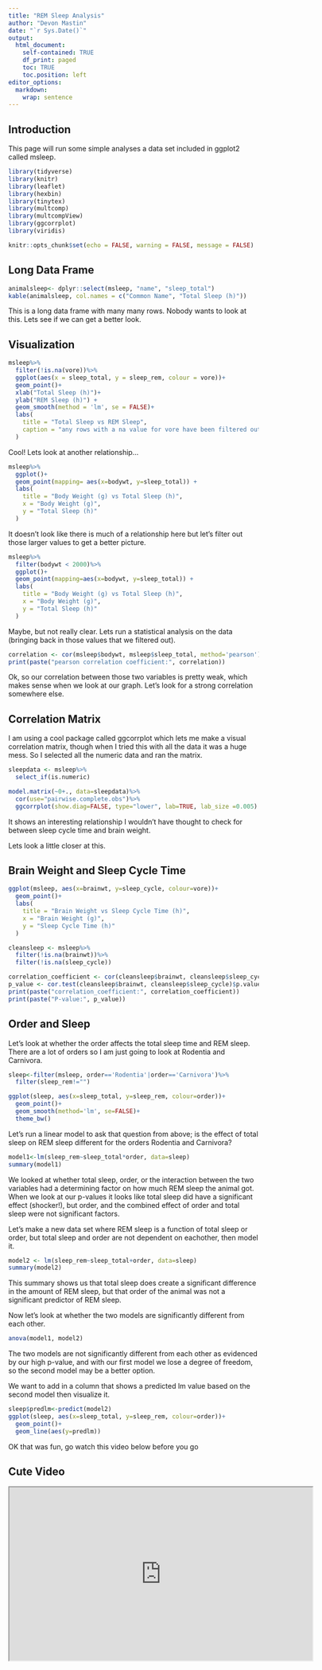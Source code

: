 ```yaml
---
title: "REM Sleep Analysis"
author: "Devon Mastin"
date: "`r Sys.Date()`"
output: 
  html_document:
    self-contained: TRUE
    df_print: paged
    toc: TRUE
    toc.position: left
editor_options:
  markdown:
    wrap: sentence
---
```


## Introduction

This page will run some simple analyses a data set included in ggplot2 called msleep. 
```r
library(tidyverse)
library(knitr)
library(leaflet)
library(hexbin)
library(tinytex)
library(multcomp)
library(multcompView)
library(ggcorrplot)
library(viridis)

knitr::opts_chunk$set(echo = FALSE, warning = FALSE, message = FALSE)
```

## Long Data Frame
```r
animalsleep<- dplyr::select(msleep, "name", "sleep_total")
kable(animalsleep, col.names = c("Common Name", "Total Sleep (h)"))
```

This is a long data frame with many many rows. Nobody wants to look at this. Lets see if we can get a better look. 



## Visualization
```r
msleep%>%
  filter(!is.na(vore))%>%
  ggplot(aes(x = sleep_total, y = sleep_rem, colour = vore))+
  geom_point()+
  xlab("Total Sleep (h)")+
  ylab("REM Sleep (h)") +
  geom_smooth(method = 'lm', se = FALSE)+
  labs(
    title = "Total Sleep vs REM Sleep",
    caption = "any rows with a na value for vore have been filtered out"
  )
```
Cool! 
Lets look at another relationship...

```r
msleep%>%
  ggplot()+
  geom_point(mapping= aes(x=bodywt, y=sleep_total)) +
  labs(
    title = "Body Weight (g) vs Total Sleep (h)",
    x = "Body Weight (g)",
    y = "Total Sleep (h)"
  )
```

It doesn't look like there is much of a relationship here but let's filter out those larger values to get a better picture.




```r
msleep%>%
  filter(bodywt < 2000)%>%
  ggplot()+
  geom_point(mapping=aes(x=bodywt, y=sleep_total)) +
  labs(
    title = "Body Weight (g) vs Total Sleep (h)",
    x = "Body Weight (g)",
    y = "Total Sleep (h)"
  )
```

Maybe, but not really clear. Lets run a statistical analysis on the data (bringing back in those values that we filtered out).



```r
correlation <- cor(msleep$bodywt, msleep$sleep_total, method='pearson')
print(paste("pearson correlation coefficient:", correlation))
```

Ok, so our correlation between those two variables is pretty weak, which makes sense when we look at our graph. Let's look for a strong correlation somewhere else. 





## Correlation Matrix



I am using a cool package called ggcorrplot which lets me make a visual correlation matrix, though when I tried this with all the data it was a huge mess. So I selected all the numeric data and ran the matrix.



```r
sleepdata <- msleep%>%
  select_if(is.numeric)

model.matrix(~0+., data=sleepdata)%>%
  cor(use="pairwise.complete.obs")%>%
  ggcorrplot(show.diag=FALSE, type="lower", lab=TRUE, lab_size =0.005)
```

It shows an interesting relationship I wouldn't have thought to check for between sleep cycle time and brain weight.


Lets look a little closer at this. 





## Brain Weight and Sleep Cycle Time
```r
ggplot(msleep, aes(x=brainwt, y=sleep_cycle, colour=vore))+
  geom_point()+
  labs(
    title = "Brain Weight vs Sleep Cycle Time (h)",
    x = "Brain Weight (g)",
    y = "Sleep Cycle Time (h)"
  )
```





```r
cleansleep <- msleep%>%
  filter(!is.na(brainwt))%>%
  filter(!is.na(sleep_cycle))

correlation_coefficient <- cor(cleansleep$brainwt, cleansleep$sleep_cycle)
p_value <- cor.test(cleansleep$brainwt, cleansleep$sleep_cycle)$p.value
print(paste("correlation_coefficient:", correlation_coefficient))
print(paste("P-value:", p_value))
```





## Order and Sleep

Let's look at whether the order affects the total sleep time and REM sleep. There are a lot of orders so I am just going to look at Rodentia and Carnivora.

```r
sleep<-filter(msleep, order=='Rodentia'|order=='Carnivora')%>%
  filter(sleep_rem!="")
```
```r
ggplot(sleep, aes(x=sleep_total, y=sleep_rem, colour=order))+
  geom_point()+
  geom_smooth(method='lm', se=FALSE)+
  theme_bw()
```





Let's run a linear model to ask that question from above; is the effect of total sleep on REM sleep different for the orders Rodentia and Carnivora?

```r
model1<-lm(sleep_rem~sleep_total*order, data=sleep)
summary(model1)
```

We looked at whether total sleep, order, or the interaction between the two variables had a determining factor on how much REM sleep the animal got. When we look at our p-values it looks like total sleep did have a significant effect (shocker!), but order, and the combined effect of order and total sleep were not significant factors. 




Let's make a new data set where REM sleep is a function of total sleep or order, but total sleep and order are not dependent on eachother, then model it.

```r
model2 <- lm(sleep_rem~sleep_total+order, data=sleep)
summary(model2)
```

This summary shows us that total sleep does create a significant difference in the amount of REM sleep, but that order of the animal was not a significant predictor of REM sleep.




Now let's look at whether the two models are significantly different from each other.

```r
anova(model1, model2)
```


The two models are not significantly different from each other as evidenced by our high p-value, and with our first model we lose a degree of freedom, so the second model may be a better option.



 
We want to add in a column that shows a predicted lm value based on the second model then visualize it.


```r
sleep$predlm<-predict(model2)
ggplot(sleep, aes(x=sleep_total, y=sleep_rem, colour=order))+
  geom_point()+
  geom_line(aes(y=predlm))
```



OK that was fun, go watch this video below before you go


## Cute Video

<iframe width="610"
height="348"
src="https://youtu.be/EPrTHSzUPFE?si=gTjwdEAJPcSuOn6u"
date-external="1">

</iframe>
